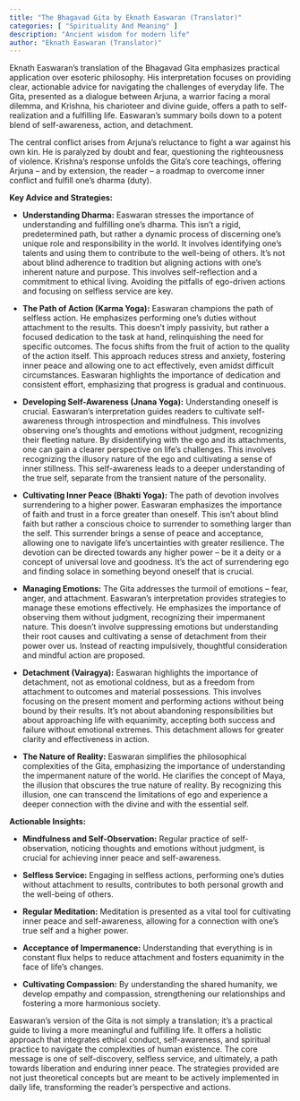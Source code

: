 ```yaml
---
title: "The Bhagavad Gita by Eknath Easwaran (Translator)"
categories: [ "Spirituality And Meaning" ]
description: "Ancient wisdom for modern life"
author: "Eknath Easwaran (Translator)"
---
```

Eknath Easwaran's translation of the Bhagavad Gita emphasizes practical application over esoteric philosophy.  His interpretation focuses on providing clear, actionable advice for navigating the challenges of everyday life.  The Gita, presented as a dialogue between Arjuna, a warrior facing a moral dilemma, and Krishna, his charioteer and divine guide, offers a path to self-realization and a fulfilling life.  Easwaran's summary boils down to a potent blend of self-awareness, action, and detachment.

The central conflict arises from Arjuna's reluctance to fight a war against his own kin. He is paralyzed by doubt and fear, questioning the righteousness of violence. Krishna's response unfolds the Gita's core teachings, offering Arjuna – and by extension, the reader – a roadmap to overcome inner conflict and fulfill one's dharma (duty).

**Key Advice and Strategies:**

* **Understanding Dharma:** Easwaran stresses the importance of understanding and fulfilling one's dharma.  This isn't a rigid, predetermined path, but rather a dynamic process of discerning one's unique role and responsibility in the world.  It involves identifying one's talents and using them to contribute to the well-being of others. It's not about blind adherence to tradition but aligning actions with one's inherent nature and purpose.  This involves self-reflection and a commitment to ethical living.  Avoiding the pitfalls of ego-driven actions and focusing on selfless service are key.

* **The Path of Action (Karma Yoga):** Easwaran champions the path of selfless action.  He emphasizes performing one's duties without attachment to the results. This doesn't imply passivity, but rather a focused dedication to the task at hand, relinquishing the need for specific outcomes.  The focus shifts from the fruit of action to the quality of the action itself.  This approach reduces stress and anxiety, fostering inner peace and allowing one to act effectively, even amidst difficult circumstances.  Easwaran highlights the importance of dedication and consistent effort, emphasizing that progress is gradual and continuous.

* **Developing Self-Awareness (Jnana Yoga):**  Understanding oneself is crucial. Easwaran's interpretation guides readers to cultivate self-awareness through introspection and mindfulness. This involves observing one's thoughts and emotions without judgment, recognizing their fleeting nature.  By disidentifying with the ego and its attachments, one can gain a clearer perspective on life's challenges.  This involves recognizing the illusory nature of the ego and cultivating a sense of inner stillness.  This self-awareness leads to a deeper understanding of the true self, separate from the transient nature of the personality.

* **Cultivating Inner Peace (Bhakti Yoga):**  The path of devotion involves surrendering to a higher power. Easwaran emphasizes the importance of faith and trust in a force greater than oneself. This isn't about blind faith but rather a conscious choice to surrender to something larger than the self.  This surrender brings a sense of peace and acceptance, allowing one to navigate life's uncertainties with greater resilience. The devotion can be directed towards any higher power – be it a deity or a concept of universal love and goodness. It's the act of surrendering ego and finding solace in something beyond oneself that is crucial.

* **Managing Emotions:** The Gita addresses the turmoil of emotions – fear, anger, and attachment. Easwaran's interpretation provides strategies to manage these emotions effectively. He emphasizes the importance of observing them without judgment, recognizing their impermanent nature. This doesn't involve suppressing emotions but understanding their root causes and cultivating a sense of detachment from their power over us.  Instead of reacting impulsively, thoughtful consideration and mindful action are proposed.

* **Detachment (Vairagya):**  Easwaran highlights the importance of detachment, not as emotional coldness, but as a freedom from attachment to outcomes and material possessions. This involves focusing on the present moment and performing actions without being bound by their results.  It’s not about abandoning responsibilities but about approaching life with equanimity, accepting both success and failure without emotional extremes.  This detachment allows for greater clarity and effectiveness in action.

* **The Nature of Reality:** Easwaran simplifies the philosophical complexities of the Gita, emphasizing the importance of understanding the impermanent nature of the world.  He clarifies the concept of Maya, the illusion that obscures the true nature of reality. By recognizing this illusion, one can transcend the limitations of ego and experience a deeper connection with the divine and with the essential self.

**Actionable Insights:**

* **Mindfulness and Self-Observation:**  Regular practice of self-observation, noticing thoughts and emotions without judgment, is crucial for achieving inner peace and self-awareness.

* **Selfless Service:**  Engaging in selfless actions, performing one's duties without attachment to results, contributes to both personal growth and the well-being of others.

* **Regular Meditation:**  Meditation is presented as a vital tool for cultivating inner peace and self-awareness, allowing for a connection with one's true self and a higher power.

* **Acceptance of Impermanence:** Understanding that everything is in constant flux helps to reduce attachment and fosters equanimity in the face of life's changes.

* **Cultivating Compassion:**  By understanding the shared humanity, we develop empathy and compassion, strengthening our relationships and fostering a more harmonious society.


Easwaran's version of the Gita is not simply a translation; it's a practical guide to living a more meaningful and fulfilling life.  It offers a holistic approach that integrates ethical conduct, self-awareness, and spiritual practice to navigate the complexities of human existence. The core message is one of self-discovery, selfless service, and ultimately, a path towards liberation and enduring inner peace.  The strategies provided are not just theoretical concepts but are meant to be actively implemented in daily life, transforming the reader's perspective and actions.

